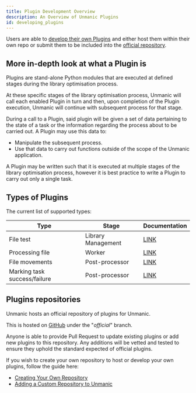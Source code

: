 ```yaml
---
title: Plugin Development Overview
description: An Overview of Unmanic Plugins
id: developing_plugins
---
```


Users are able to [develop their own Plugins](/docs/development/writing_plugins/introduction)
and either host them within their own repo or submit them to be included into the 
[official repository](https://github.com/Unmanic/unmanic-plugins/tree/official).


## More in-depth look at what a Plugin is

Plugins are stand-alone Python modules that are executed at defined stages during
the library optimisation process.

At these specific stages of the library optimisation process, Unmanic will call
each enabled Plugin in turn and then, upon completion of the Plugin execution,
Unmanic will continue with subsequent process for that stage.

During a call to a Plugin, said plugin will be given a set of data pertaining to the state 
of a task or the information regarding the process about to be carried out. 
A Plugin may use this data to:

  - Manipulate the subsequent process.
  - Use that data to carry out functions outside of the scope of the Unmanic application.

A Plugin may be written such that it is executed at multiple stages of the library
optimisation process, however it is best practice to write a Plugin to carry out
only a single task.


## Types of Plugins

The current list of supported types:

| Type                         | Stage              | Documentation                                                  |
|------------------------------|--------------------|----------------------------------------------------------------|
| File test                    | Library Management | [LINK](/docs/development/writing_plugins/plugin_runner_types#library-management---file-test) |
| Processing file              | Worker             | [LINK](/docs/development/writing_plugins/plugin_runner_types#worker---processing-file) |
| File movements               | Post-processor     | [LINK](/docs/development/writing_plugins/plugin_runner_types#post-processor---file-movements) |
| Marking task success/failure | Post-processor     | [LINK](/docs/development/writing_plugins/plugin_runner_types#post-processor---marking-task-successfailure) |


## Plugins repositories

Unmanic hosts an official repository of plugins for Unmanic.

This is hosted on [GitHub](https://github.com/Unmanic/unmanic-plugins/tree/official) under the "*official*" branch.

Anyone is able to provide Pull Request to update existing plugins or add new plugins to this repository.
Any additions will be vetted and tested to ensure they uphold the standard expected of official plugins.

If you wish to create your own repository to host or develop your own plugins, follow the guide here:

* [Creating Your Own Repository](/docs/development/plugin_repos/creating_your_own_repo)
* [Adding a Custom Repository to Unmanic](/docs/development/plugin_repos/adding_a_custom_repo)




